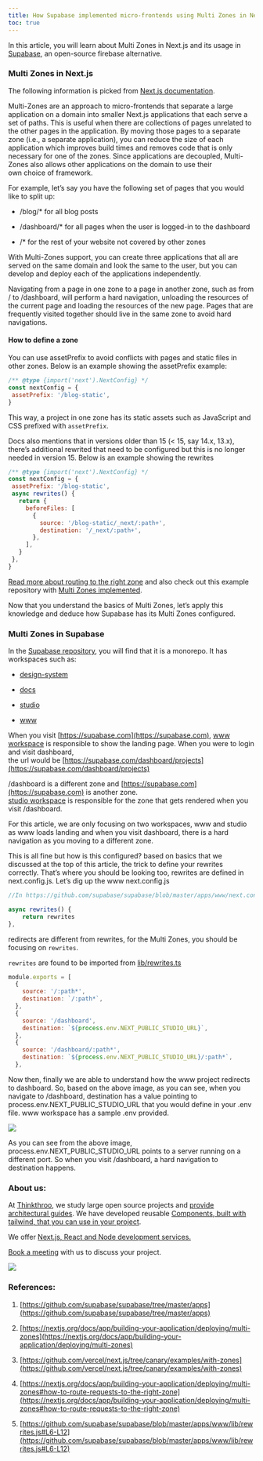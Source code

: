 ```yaml
---
title: How Supabase implemented micro-frontends using Multi Zones in Next.js
toc: true
---
```


In this article, you will learn about Multi Zones in Next.js and its usage in [Supabase](https://github.com/supabase/supabase), an open-source firebase alternative.

### Multi Zones in Next.js

The following information is picked from [Next.js documentation](https://nextjs.org/docs/app/building-your-application/deploying/multi-zones).

Multi-Zones are an approach to micro-frontends that separate a large application on a domain into smaller Next.js applications that each serve a set of paths. This is useful when there are collections of pages unrelated to the other pages in the application. By moving those pages to a separate zone (i.e., a separate application), you can reduce the size of each application which improves build times and removes code that is only necessary for one of the zones. Since applications are decoupled, Multi-Zones also allows other applications on the domain to use their   
own choice of framework.

For example, let’s say you have the following set of pages that you would like to split up:

* /blog/\* for all blog posts
    
* /dashboard/\* for all pages when the user is logged-in to the dashboard
    
* /\* for the rest of your website not covered by other zones
    

With Multi-Zones support, you can create three applications that all are served on the same domain and look the same to the user, but you can develop and deploy each of the applications independently.

Navigating from a page in one zone to a page in another zone, such as from / to /dashboard, will perform a hard navigation, unloading the resources of the current page and loading the resources of the new page. Pages that are frequently visited together should live in the same zone to avoid hard navigations.

#### How to define a zone

You can use assetPrefix to avoid conflicts with pages and static files in other zones. Below is an example showing the assetPrefix example:

```js
/** @type {import('next').NextConfig} */
const nextConfig = {
 assetPrefix: '/blog-static',
}
```

This way, a project in one zone has its static assets such as JavaScript and CSS prefixed with `assetPrefix`.

Docs also mentions that in versions older than 15 (&lt; 15, say 14.x, 13.x), there’s additional rewrited that need to be configured but this is no longer needed in version 15. Below is an example showing the rewrites

```js
/** @type {import('next').NextConfig} */
const nextConfig = {
 assetPrefix: '/blog-static',
 async rewrites() {
   return {
     beforeFiles: [
       {
         source: '/blog-static/_next/:path+',
         destination: '/_next/:path+',
       },
     ],
   }
 },
}
```

[Read more about routing to the right zone](https://nextjs.org/docs/app/building-your-application/deploying/multi-zones#how-to-route-requests-to-the-right-zone) and also check out this example repository with [Multi Zones implemented](https://github.com/vercel/next.js/tree/canary/examples/with-zones).

Now that you understand the basics of Multi Zones, let’s apply this knowledge and deduce how Supabase has its Multi Zones configured.

### Multi Zones in Supabase

In the [Supabase repository](https://github.com/supabase/supabase/tree/master/apps), you will find that it is a monorepo. It has workspaces such as:

* [design-system](https://github.com/supabase/supabase/tree/master/apps/design-system)
    
* [docs](https://github.com/supabase/supabase/tree/master/apps/docs)
    
* [studio](https://github.com/supabase/supabase/tree/master/apps/studio)
    
* [www](https://github.com/supabase/supabase/tree/master/apps/www)
    

When you visit [https://supabase.com](https://supabase.com), [www workspace](https://github.com/supabase/supabase/tree/master/apps/www) is responsible to show the landing page. When you were to login and visit dashboard,  
the url would be [https://supabase.com/dashboard/projects](https://supabase.com/dashboard/projects)

/dashboard is a different zone and [https://supabase.com](https://supabase.com) is another zone.   
[studio workspace](https://github.com/supabase/supabase/tree/master/apps/studio) is responsible for the zone that gets rendered when you visit /dashboard.

For this article, we are only focusing on two workspaces, www and studio as www loads landing and when you visit dashboard, there is a hard navigation as you moving to a different zone.

This is all fine but how is this configured? based on basics that we discussed at the top of this article, the trick to define your rewrites correctly. That’s where you should be looking too, rewrites are defined in next.config.js. Let’s dig up the www next.config.js

```js
//In https://github.com/supabase/supabase/blob/master/apps/www/next.config.mjs

async rewrites() {
    return rewrites
},
```

redirects are different from rewrites, for the Multi Zones, you should be focusing on `rewrites`.

`rewrites` are found to be imported from [lib/rewrites.ts](https://github.com/supabase/supabase/blob/master/apps/www/lib/rewrites.js#L42)

```js
module.exports = [
  {
    source: '/:path*',
    destination: `/:path*`,
  },
  {
    source: '/dashboard',
    destination: `${process.env.NEXT_PUBLIC_STUDIO_URL}`,
  },
  {
    source: '/dashboard/:path*',
    destination: `${process.env.NEXT_PUBLIC_STUDIO_URL}/:path*`,
  },
```

Now then, finally we are able to understand how the www project redirects to dashboard. So, based on the above image, as you can see, when you navigate to /dashboard, destination has a value pointing to process.env.NEXT\_PUBLIC\_STUDIO\_URL that you would define in your .env file. www workspace has a sample .env provided.

![](https://cdn-images-1.medium.com/max/1600/1*tlfzBt7KhwrZNYkXIK6Uzg.png)

As you can see from the above image, process.env.NEXT\_PUBLIC\_STUDIO\_URL points to a server running on a   
different port. So when you visit /dashboard, a hard navigation to destination happens.

### About us:

At [Thinkthroo](https://thinkthroo.com/), we study large open source projects and [provide architectural guides](https://app.thinkthroo.com/architecture). We have developed reusable [Components, built with tailwind, that you can use in your project](https://thinkthroo.com/components).

We offer [Next.js, React and Node development services.](https://thinkthroo.com/components)

[Book a meeting](https://cal.com/team-thinkthroo-dxiovj/consultation?date=2024-10-19&month=2024-10) with us to discuss your project.

![](https://cdn-images-1.medium.com/max/1600/0*NxFtbdT-jz_GGi2N.png)

### References:

1. [https://github.com/supabase/supabase/tree/master/apps](https://github.com/supabase/supabase/tree/master/apps)
    
2. [https://nextjs.org/docs/app/building-your-application/deploying/multi-zones](https://nextjs.org/docs/app/building-your-application/deploying/multi-zones)
    
3. [https://github.com/vercel/next.js/tree/canary/examples/with-zones](https://github.com/vercel/next.js/tree/canary/examples/with-zones)
    
4. [https://nextjs.org/docs/app/building-your-application/deploying/multi-zones#how-to-route-requests-to-the-right-zone](https://nextjs.org/docs/app/building-your-application/deploying/multi-zones#how-to-route-requests-to-the-right-zone)
    
5. [https://github.com/supabase/supabase/blob/master/apps/www/lib/rewrites.js#L6-L12](https://github.com/supabase/supabase/blob/master/apps/www/lib/rewrites.js#L6-L12)